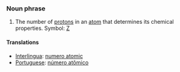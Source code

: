 === Noun phrase ===
#The number of [[proton]]s in an [[atom]] that determines its chemical properties.  Symbol: [[Z]]

==== Translations ====
*[[Interlingua]]: [[numero atomic]]
*[[Portuguese]]: [[número atômico]]